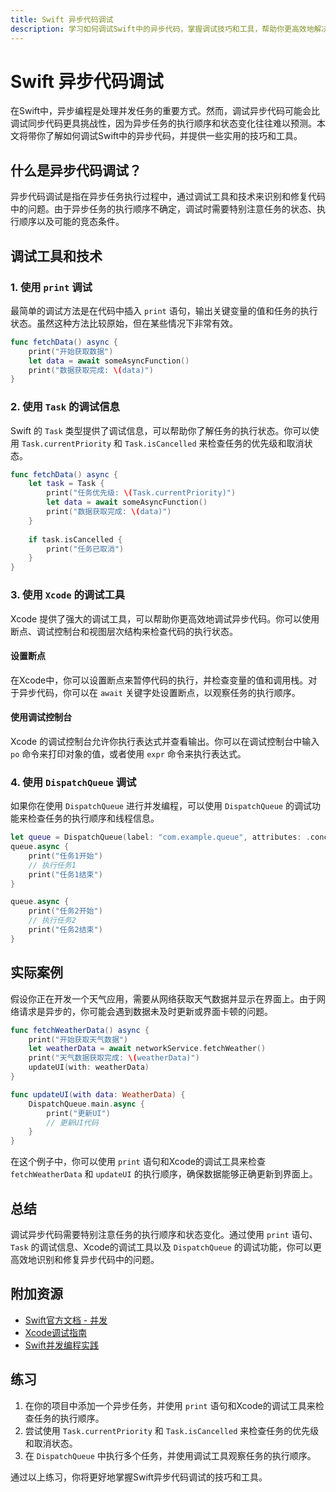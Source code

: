```yaml
---
title: Swift 异步代码调试
description: 学习如何调试Swift中的异步代码，掌握调试技巧和工具，帮助你更高效地解决并发编程中的问题。
---
```


# Swift 异步代码调试

在Swift中，异步编程是处理并发任务的重要方式。然而，调试异步代码可能会比调试同步代码更具挑战性，因为异步任务的执行顺序和状态变化往往难以预测。本文将带你了解如何调试Swift中的异步代码，并提供一些实用的技巧和工具。

## 什么是异步代码调试？

异步代码调试是指在异步任务执行过程中，通过调试工具和技术来识别和修复代码中的问题。由于异步任务的执行顺序不确定，调试时需要特别注意任务的状态、执行顺序以及可能的竞态条件。

## 调试工具和技术

### 1. 使用 `print` 调试

最简单的调试方法是在代码中插入 `print` 语句，输出关键变量的值和任务的执行状态。虽然这种方法比较原始，但在某些情况下非常有效。

```swift
func fetchData() async {
    print("开始获取数据")
    let data = await someAsyncFunction()
    print("数据获取完成: \(data)")
}
```

### 2. 使用 `Task` 的调试信息

Swift 的 `Task` 类型提供了调试信息，可以帮助你了解任务的执行状态。你可以使用 `Task.currentPriority` 和 `Task.isCancelled` 来检查任务的优先级和取消状态。

```swift
func fetchData() async {
    let task = Task {
        print("任务优先级: \(Task.currentPriority)")
        let data = await someAsyncFunction()
        print("数据获取完成: \(data)")
    }
    
    if task.isCancelled {
        print("任务已取消")
    }
}
```

### 3. 使用 `Xcode` 的调试工具

Xcode 提供了强大的调试工具，可以帮助你更高效地调试异步代码。你可以使用断点、调试控制台和视图层次结构来检查代码的执行状态。

#### 设置断点

在Xcode中，你可以设置断点来暂停代码的执行，并检查变量的值和调用栈。对于异步代码，你可以在 `await` 关键字处设置断点，以观察任务的执行顺序。

#### 使用调试控制台

Xcode 的调试控制台允许你执行表达式并查看输出。你可以在调试控制台中输入 `po` 命令来打印对象的值，或者使用 `expr` 命令来执行表达式。

### 4. 使用 `DispatchQueue` 调试

如果你在使用 `DispatchQueue` 进行并发编程，可以使用 `DispatchQueue` 的调试功能来检查任务的执行顺序和线程信息。

```swift
let queue = DispatchQueue(label: "com.example.queue", attributes: .concurrent)
queue.async {
    print("任务1开始")
    // 执行任务1
    print("任务1结束")
}

queue.async {
    print("任务2开始")
    // 执行任务2
    print("任务2结束")
}
```

## 实际案例

假设你正在开发一个天气应用，需要从网络获取天气数据并显示在界面上。由于网络请求是异步的，你可能会遇到数据未及时更新或界面卡顿的问题。

```swift
func fetchWeatherData() async {
    print("开始获取天气数据")
    let weatherData = await networkService.fetchWeather()
    print("天气数据获取完成: \(weatherData)")
    updateUI(with: weatherData)
}

func updateUI(with data: WeatherData) {
    DispatchQueue.main.async {
        print("更新UI")
        // 更新UI代码
    }
}
```

在这个例子中，你可以使用 `print` 语句和Xcode的调试工具来检查 `fetchWeatherData` 和 `updateUI` 的执行顺序，确保数据能够正确更新到界面上。

## 总结

调试异步代码需要特别注意任务的执行顺序和状态变化。通过使用 `print` 语句、`Task` 的调试信息、Xcode的调试工具以及 `DispatchQueue` 的调试功能，你可以更高效地识别和修复异步代码中的问题。

## 附加资源

- [Swift官方文档 - 并发](https://docs.swift.org/swift-book/LanguageGuide/Concurrency.html)
- [Xcode调试指南](https://developer.apple.com/documentation/xcode/debugging)
- [Swift并发编程实践](https://www.raywenderlich.com/books/concurrency-by-tutorials)

## 练习

1. 在你的项目中添加一个异步任务，并使用 `print` 语句和Xcode的调试工具来检查任务的执行顺序。
2. 尝试使用 `Task.currentPriority` 和 `Task.isCancelled` 来检查任务的优先级和取消状态。
3. 在 `DispatchQueue` 中执行多个任务，并使用调试工具观察任务的执行顺序。

通过以上练习，你将更好地掌握Swift异步代码调试的技巧和工具。
